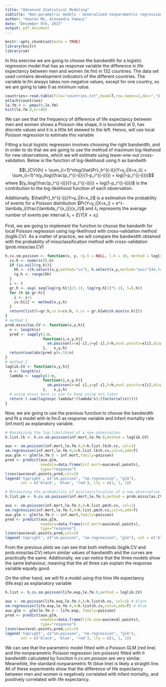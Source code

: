 ```yaml
---
title: "Advanced Statistical Modeling"
subtitle: "Non-parametric models - Generalized nonparametric regression model"
author: "Haoran Mo, Alexandra Yamaui"
date: "December 9th, 2017"
output: pdf_document
---
```


```r
knitr::opts_chunk$set(echo = TRUE)
library(knitr)
library(sm)
```

In this exercise we are going to choose the bandwidth for a logistic regression model that has as response variable the difference in life expectancy between men and women (le.fm) in 132 countries. The data set used contains development indicators of the different countries. The variable le.fm always takes non-negative values, except for one country, so we are going to take 0 as minimum value.

```r
countries<-read.table(file="countries.txt",head=T,row.names=2,dec=",")
attach(countries)
le.fm.0 <- pmax(0,le.fm)
hist(le.fm.0,br=40)
```

We can see that the frequency of difference of life expectancy between men and women shows a Poisson-like shape, it is bounded at 0, has discrete values and it is a little bit skewed to the left. Hence, will use local Poisson regression to estimate this variable

Fitting a local logistic regression involves choosing the right bandwidth, and in order to do that we are going to use the method of maximum log-likehood for new observations, which we will estimate using leave-one-out cross-validation. Below is the function of log-likelihood using $h$ as bandwith

$$l_{CV}(h) = \sum_{i=1}^nlog(\hat{Pr}_h^{(-i)}(Y=y_i|X=x_i)) = \sum_{i=1}^n(y_ilog(\frac{p_i^{(-i)}}{1-p_i^{(-i)}}) + log(1-p_i^{(-i)}))$$
where $(y_ilog(\frac{p_i^{(-i)}}{1-p_i^{(-i)}}) + log(1-p_i^{(-i)}))$ is the contribution to the log-likelihood function of  each observation.

Additionally, $\hat{Pr}_h^{(-i)}(Y=y_i|X=x_i)$ is a estimation the probability of events for a Poisson distribution $Pr(Y=y_i|X=x_i) = e^{-\lambda_i}\frac{\lambda_i^{x_i}}{x_i!}$ and $\lambda_i$ represents the average number of events per interval $\lambda_i=E(Y|X=x_i)$.

First, we are going to implement the function to choose the bandwith for local Poisson regression using log-likelihood with cross-validation method (loglik.CV). As a matter of practice, we will compare the bandwidth obtained with the probability of missclassification method with cross-validation (prob.missclas.CV)
```r
h.cv.sm.poisson <- function(x, y, rg.h = NULL, l.h = 10, method = loglik.CV){
  cv.h <- numeric(l.h)
  if (is.null(rg.h)){
    hh <- c(h.select(x,y,method="cv"), h.select(x,y,method="aicc"))#,hcv(x,y))
    rg.h <- range(hh)
  }
  i <- 0
  gr.h <- exp( seq(log(rg.h[1]/1.1), log(rg.h[2]*1.1), l=l.h))
  for (h in gr.h){
    i <- i+1
    cv.h[i] <- method(x,y,h)
  }
  return(list(h=gr.h,cv.h=cv.h, h.cv = gr.h[which.min(cv.h)]))
}
# method 1
prob.missclas.CV <- function(x,y,h){
  n <- length(x)
  pred <- sapply(1:n, 
                 function(i,x,y,h){
                   sm.poisson(x=x[-i],y=y[-i],h=h,eval.points=x[i],display="none")$estimate
                 },   x,y,h)
  return(sum(abs(pred-y)>.5)/n)
}
# method 2
loglik.CV <- function(x,y,h){
  n <- length(x)
  lambda <- sapply(1:n, 
                 function(i,x,y,h){
                   sm.poisson(x=x[-i],y=y[-i],h=h,eval.points=x[i],display="none")$estimate
                 },   x,y,h)
  # using minus here is aim to keep using min later
  return (-sum(log(exp(-lambda)*(lambda^x)/(factorial(x)))))
}
```

Now, we are going to use the previous function to choose the bandwidth and fit a model with le.fm.0 as response variable and infant mortality rate (inf.mort) as explanatory variable.
```r
# Maximizing the log-likelihood of a new observation
h.list.lk <- h.cv.sm.poisson(inf.mort,le.fm.0,method = loglik.CV)

aux <- sm.poisson(inf.mort,le.fm.0,h=h.list.lk$h.cv, col=1)
sm.regression(inf.mort,le.fm.0,h=h.list.lk$h.cv,col=4,add=T)
aux.glm <- glm(le.fm.0 ~ inf.mort,family=poisson)
pred <- predict(aux.glm, 
                newdata=data.frame(inf.mort=aux$eval.points),
                type="response")
lines(aux$eval.points,pred,col=2)
legend('topright', c("sm.poisson", "sm.regression", "glm"), 
       col = c('black', 'blue', 'red'), lty = c(1, 1, 1))
```

```r
# Minimizing the probability of misclassification of a new observation
h.list.pm <- h.cv.sm.poisson(inf.mort,le.fm.0,method = prob.missclas.CV) 

aux <- sm.poisson(inf.mort,le.fm.0,h=h.list.pm$h.cv, col=1)
sm.regression(inf.mort,le.fm.0,h=h.list.pm$h.cv,col=4,add=T)
aux.glm <- glm(le.fm.0 ~ inf.mort,family=poisson)
pred <- predict(aux.glm, 
                newdata=data.frame(inf.mort=aux$eval.points),
                type="response")
lines(aux$eval.points,pred,col=2)
legend('topright', c("sm.poisson", "sm.regression", "glm"), col = c('black', 'blue', 'red'), lty = c(1, 1, 1))
```

From the previous plots we can see that both methods (loglik.CV and prob.missclas.CV) return similar values of bandwidth and the curves are practically the same. Additionally, we can notice that the three models show the same behaviour, meaning that the all three can explain the response variable equally good.

On the other hand, we will fit a model using this time life expectancy (life.exp) as explanatory variable
```r
h.list <- h.cv.sm.poisson(life.exp,le.fm.0,method = loglik.CV)

aux <- sm.poisson(life.exp,le.fm.0,h=h.list$h.cv, col=1) # black
sm.regression(life.exp,le.fm.0,h=h.list$h.cv,col=4,add=T) # blue
aux.glm <- glm(le.fm.0 ~ life.exp, family=poisson)
pred <- predict(aux.glm, 
                newdata=data.frame(life.exp=aux$eval.points),
                type="response")
lines(aux$eval.points,pred,col=2)
legend('topright', c("sm.poisson", "sm.regression", "glm"), 
       col = c('black', 'blue', 'red'), lty = c(1, 1, 1))
```

We can see that the parametric model fitted with a Poisson GLM (red line) and the nonparametric Poisson regression (sm.poisson) fitted with $h$ bandwidth calculated by function h.cv.sm.poisson are very similar. Meanwhile, the standard nonparametric fit (blue line) is likely a straight line. All of these experiments show that the difference of life expectancy between men and women is negatively correlated with infant mortality, and positively correlated with life expectancy.